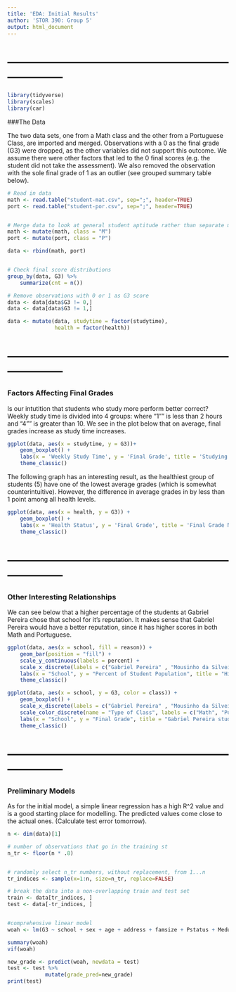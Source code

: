 ```yaml
---
title: 'EDA: Initial Results'
author: 'STOR 390: Group 5'
output: html_document
---
```


# --------------------------------------------------------------------

```r
library(tidyverse)
library(scales)
library(car)
```

###The Data

The two data sets, one from a Math class and the other from a Portuguese Class, are imported and merged. Observations with a 0 as the final grade (G3) were dropped, as the other variables did not support this outcome. We assume there were other factors that led to the 0 final scores (e.g. the student did not take the assessment). We also removed the observation with the sole final grade of 1 as an outlier (see grouped summary table below). 

```r
# Read in data
math <- read.table("student-mat.csv", sep=";", header=TRUE)
port <- read.table("student-por.csv", sep=";", header=TRUE)


# Merge data to look at general student aptitude rather than separate math/Portuguese scores 
math <- mutate(math, class = "M")
port <- mutate(port, class = "P")

data <- rbind(math, port)


# Check final score distributions
group_by(data, G3) %>%
    summarize(cnt = n())

# Remove observations with 0 or 1 as G3 score
data <- data[data$G3 != 0,]
data <- data[data$G3 != 1,]
```

```r
data <- mutate(data, studytime = factor(studytime),
               health = factor(health))
```

# --------------------------------------------------------------------

### Factors Affecting Final Grades


Is our intutition that students who study more perform better correct? Weekly study time is divided into 4 groups: where "1"" is less than 2 hours and "4"" is greater than 10. We see in the plot below that on average, final grades increase as study time increases.
```r
ggplot(data, aes(x = studytime, y = G3))+ 
    geom_boxplot() + 
    labs(x = 'Weekly Study Time', y = 'Final Grade', title = 'Studying Improves Final Grades') +
    theme_classic()
```

The following graph has an interesting result, as the healthiest group of students (5) have one of the lowest average grades (which is somewhat counterintuitive). However, the difference in average grades in by less than 1 point among all health levels. 
```r
ggplot(data, aes(x = health, y = G3)) +  
    geom_boxplot() + 
    labs(x = 'Health Status', y = 'Final Grade', title = 'Final Grade Not Impacted by Health') +
    theme_classic()
```

# --------------------------------------------------------------------

### Other Interesting Relationships

We can see below that a higher percentage of the students at Gabriel Pereira chose that school for it's reputation. It makes sense that Gabriel Pereira would have a better reputation, since it has higher scores in both Math and Portuguese. 
```r
ggplot(data, aes(x = school, fill = reason)) + 
    geom_bar(position = "fill") + 
    scale_y_continuous(labels = percent) + 
    scale_x_discrete(labels = c("Gabriel Pereira" , "Mousinho da Silveira")) +
    labs(x = "School", y = "Percent of Student Population", title = "Higher percentage of students chose Gabriel Pereira for it's reputation") +
    theme_classic()

ggplot(data, aes(x = school, y = G3, color = class)) + 
    geom_boxplot() +
    scale_x_discrete(labels = c("Gabriel Pereira" , "Mousinho da Silveira")) +
    scale_color_discrete(name = "Type of Class", labels = c("Math", "Portuguese")) +
    labs(x = "School", y = "Final Grade", title = "Gabriel Pereira students have higher average scores in both math and Portuguese") + 
    theme_classic()


```





# --------------------------------------------------------------------

### Preliminary Models

As for the initial model, a simple linear regression has a high R^2 value and is a good starting place for modelling. The predicted values come close to the actual ones. (Calculate test error tomorrow).
```r
n <- dim(data)[1]

# number of observations that go in the training st
n_tr <- floor(n * .8)


# randomly select n_tr numbers, without replacement, from 1...n
tr_indices <- sample(x=1:n, size=n_tr, replace=FALSE)

# break the data into a non-overlapping train and test set
train <- data[tr_indices, ]
test <- data[-tr_indices, ]


#comprehensive linear model 
woah <- lm(G3 ~ school + sex + age + address + famsize + Pstatus + Medu + Fedu + Mjob + Fjob+ reason + guardian + traveltime + studytime + failures + schoolsup + famsup + paid + activities + nursery + higher + internet + romantic + famrel + freetime + goout + Dalc + Walc + health + absences + G1 + G2 + class, train)

summary(woah)
vif(woah)

new_grade <- predict(woah, newdata = test)
test <- test %>% 
            mutate(grade_pred=new_grade)
print(test)
```


